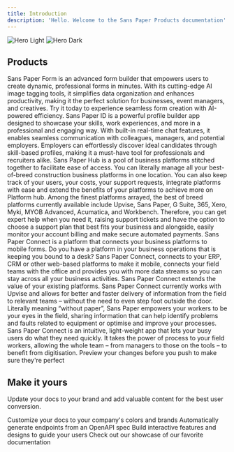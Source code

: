 ```yaml
---
title: Introduction
description: 'Hello. Welcome to the Sans Paper Products documentation'
---
```


<img
  className="block dark:hidden"
  src="/images/home page.png"
  alt="Hero Light"
/>
<img
  className="hidden dark:block"
  src="/images/home page.png"
  alt="Hero Dark"
/>

## Products

<CardGroup cols={2}>
  <Card
    title="Sans Paper Form"
    icon="paper-plane"
    href="/spform"
  >
    Sans Paper Form is an advanced form builder that empowers users to create dynamic, professional forms in minutes. With its cutting-edge AI image tagging tools, it simplifies data organization and enhances productivity, making it the perfect solution for businesses, event managers, and creatives. Try it today to experience seamless form creation with AI-powered efficiency.
  </Card>
  <Card
    title="Sans Paper ID"
    icon="paper-plane"
    href="/spID"
  >
    Sans Paper ID is a powerful profile builder app designed to showcase your skills, work experiences, and more in a professional and engaging way. With built-in real-time chat features, it enables seamless communication with colleagues, managers, and potential employers. Employers can effortlessly discover ideal candidates through skill-based profiles, making it a must-have tool for professionals and recruiters alike.
  </Card>
   <Card
    title="Sans Paper Hub"
    icon="paper-plane"
    href="/sphub"
  >
    Sans Paper Hub is a pool of business platforms stitched together to facilitate ease of access. You can literally manage all your best-of-breed construction business platforms in one location. You can also keep track of your users, your costs, your support requests, integrate platforms with ease and extend the benefits of your platforms to achieve more on Platform hub. 
Among the finest platforms arrayed, the best of breed platforms currently available include Upvise, Sans Paper, G Suite, 365, Xero, Myki, MYOB Advanced, Acumatica, and Workbench. 
Therefore, you can get expert help when you need it, raising support tickets and have the option to choose a support plan that best fits your business and alongside, easily monitor your account billing and make secure automated payments.

  </Card>
   <Card
    title="Sans Paper Connect"
    icon="paper-plane"
    href="/spconnect"
  >
    Sans Paper Connect is a platform that connects your business platforms to mobile forms. Do you have a platform in your business operations that is keeping you bound to a desk? Sans Paper Connect, connects to your ERP, CRM or other web-based platforms to make it mobile, connects your field teams with the office and provides you with more data streams so you can stay across all your business activities. Sans Paper Connect extends the value of your existing platforms. Sans Paper Connect currently works with Upvise and allows for better and faster delivery of information from the field to relevant teams – without the need to even step foot outside the door. Literally meaning “without paper”, Sans Paper empowers your workers to be your eyes in the field, sharing information that can help identify problems and faults related to equipment or optimise and improve your processes. Sans Paper Connect is an intuitive, light-weight app that lets your busy users do what they need quickly. It takes the power of process to your field workers, allowing the whole team – from managers to those on the tools – to benefit from digitisation.
  </Card>
  <Card
    title="Preview Changes"
    icon="image"
    href="https://mintlify.com/docs/development"
  >
    Preview your changes before you push to make sure they're perfect
  </Card>
  
</CardGroup>

## Make it yours

Update your docs to your brand and add valuable content for the best user conversion.

<CardGroup cols={2}>
  <Card
    title="Customize Style"
    icon="palette"
    href="https://mintlify.com/docs/settings/global"
  >
    Customize your docs to your company's colors and brands
  </Card>
  <Card
    title="Reference APIs"
    icon="code"
    href="https://mintlify.com/docs/api-playground/openapi"
  >
    Automatically generate endpoints from an OpenAPI spec
  </Card>
  <Card
    title="Add Components"
    icon="screwdriver-wrench"
    href="https://mintlify.com/docs/components/accordion"
  >
    Build interactive features and designs to guide your users
  </Card>
  <Card
    title="Get Inspiration"
    icon="stars"
    href="https://mintlify.com/showcase"
  >
    Check out our showcase of our favorite documentation
  </Card>
</CardGroup>
